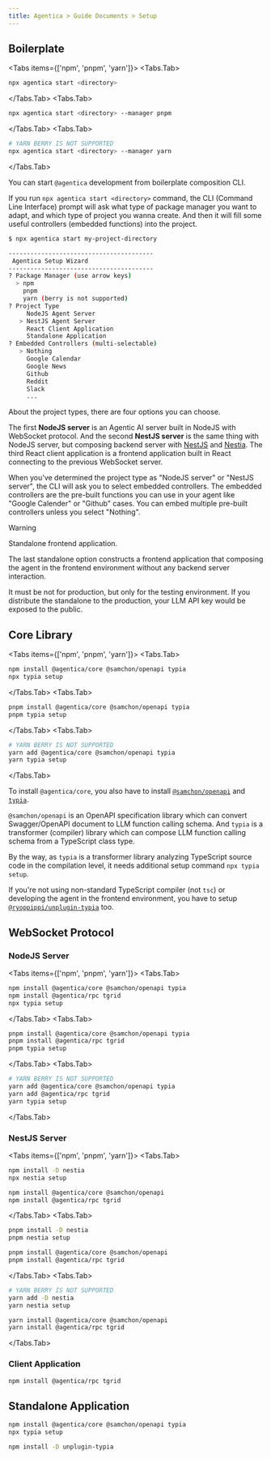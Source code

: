 ```yaml
---
title: Agentica > Guide Documents > Setup
---
```


## Boilerplate
<Tabs items={['npm', 'pnpm', 'yarn']}>
  <Tabs.Tab>
```bash filename="Terminal"
npx agentica start <directory> 
```
  </Tabs.Tab>
  <Tabs.Tab>
```bash filename="Terminal"
npx agentica start <directory> --manager pnpm
```
  </Tabs.Tab>
  <Tabs.Tab>
```bash filename="Terminal"
# YARN BERRY IS NOT SUPPORTED
npx agentica start <directory> --manager yarn
```
  </Tabs.Tab>
</Tabs>

You can start `@agentica` development from boilerplate composition CLI.

If you run `npx agentica start <directory>` command, the CLI (Command Line Interface) prompt will ask what type of package manager you want to adapt, and which type of project you wanna create. And then it will fill some useful controllers (embedded functions) into the project.

```bash filename="Terminal"
$ npx agentica start my-project-directory

----------------------------------------
 Agentica Setup Wizard
----------------------------------------
? Package Manager (use arrow keys)
  > npm
    pnpm
    yarn (berry is not supported)
? Project Type
     NodeJS Agent Server
   > NestJS Agent Server
     React Client Application
     Standalone Application
? Embedded Controllers (multi-selectable)
   > Nothing
     Google Calendar
     Google News
     Github
     Reddit
     Slack
     ...
```

About the project types, there are four options you can choose. 

The first **NodeJS server** is an Agentic AI server built in NodeJS with WebSocket protocol. And the second **NestJS server** is the same thing with NodeJS server, but composing backend server with [NestJS](https://nestjs.com) and [Nestia](https://nestia.io). The third React client application is a frontend application built in React connecting to the previous WebSocket server.

When you've determined the project type as "NodeJS server" or "NestJS server", the CLI will ask you to select embedded controllers. The embedded controllers are the pre-built functions you can use in your agent like "Google Calender" or "Github" cases. You can embed multiple pre-built controllers unless you select "Nothing".

> [!WARNING]
>
> Standalone frontend application.
>
> The last standalone option constructs a frontend application that composing the agent in the frontend environment without any backend server interaction. 
>
> It must be not for production, but only for the testing environment. If you distribute the standalone to the production, your LLM API key would be exposed to the public.




## Core Library
<Tabs items={['npm', 'pnpm', 'yarn']}>
  <Tabs.Tab>
```bash filename="Terminal"
npm install @agentica/core @samchon/openapi typia
npx typia setup
```
  </Tabs.Tab>
  <Tabs.Tab>
```bash filename="Terminal"
pnpm install @agentica/core @samchon/openapi typia
pnpm typia setup
```
  </Tabs.Tab>
  <Tabs.Tab>
```bash filename="Terminal"
# YARN BERRY IS NOT SUPPORTED
yarn add @agentica/core @samchon/openapi typia
yarn typia setup
```
  </Tabs.Tab>
</Tabs>

To install `@agentica/core`, you also have to install [`@samchon/openapi`](https://github.com/samchon/openapi) and [`typia`](https://github.com/samchon/typia).

`@samchon/openapi` is an OpenAPI specification library which can convert Swagger/OpenAPI document to LLM function calling schema. And `typia` is a transformer (compiler) library which can compose LLM function calling schema from a TypeScript class type.

By the way, as `typia` is a transformer library analyzing TypeScript source code in the compilation level, it needs additional setup command `npx typia setup`. 

If you're not using non-standard TypeScript compiler (not `tsc`) or developing the agent in the frontend environment, you have to setup [`@ryoppippi/unplugin-typia`](https://typia.io/docs/setup/#unplugin-typia) too.




## WebSocket Protocol
### NodeJS Server
<Tabs items={['npm', 'pnpm', 'yarn']}>
  <Tabs.Tab>
```bash filename="Terminal"
npm install @agentica/core @samchon/openapi typia
npm install @agentica/rpc tgrid
npx typia setup
```
  </Tabs.Tab>
  <Tabs.Tab>
```bash filename="Terminal"
pnpm install @agentica/core @samchon/openapi typia
pnpm install @agentica/rpc tgrid
pnpm typia setup
```
  </Tabs.Tab>
  <Tabs.Tab>
```bash filename="Terminal"
# YARN BERRY IS NOT SUPPORTED
yarn add @agentica/core @samchon/openapi typia
yarn add @agentica/rpc tgrid
yarn typia setup
```
  </Tabs.Tab>
</Tabs>

### NestJS Server
<Tabs items={['npm', 'pnpm', 'yarn']}>
  <Tabs.Tab>
```bash filename="Terminal"
npm install -D nestia
npx nestia setup

npm install @agentica/core @samchon/openapi
npm install @agentica/rpc tgrid
```
  </Tabs.Tab>
  <Tabs.Tab>
```bash filename="Terminal"
pnpm install -D nestia
pnpm nestia setup

pnpm install @agentica/core @samchon/openapi
pnpm install @agentica/rpc tgrid
```
  </Tabs.Tab>
  <Tabs.Tab>
```bash filename="Terminal"
# YARN BERRY IS NOT SUPPORTED
yarn add -D nestia
yarn nestia setup

yarn install @agentica/core @samchon/openapi
yarn install @agentica/rpc tgrid
```
  </Tabs.Tab>
</Tabs>

### Client Application
```bash filename="Terminal"
npm install @agentica/rpc tgrid
```




## Standalone Application
```bash filename="Terminal"
npm install @agentica/core @samchon/openapi typia
npx typia setup

npm install -D unplugin-typia
```